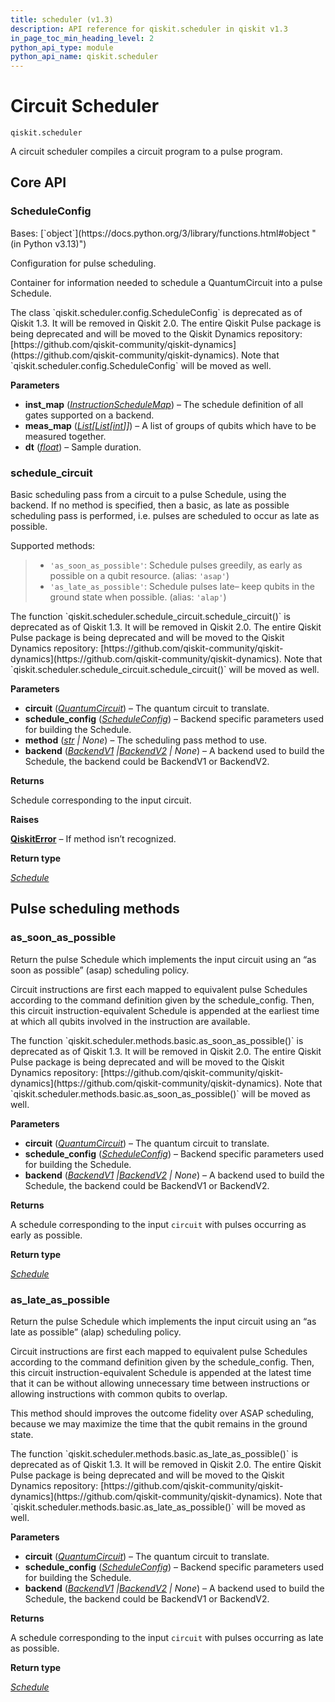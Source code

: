 ```yaml
---
title: scheduler (v1.3)
description: API reference for qiskit.scheduler in qiskit v1.3
in_page_toc_min_heading_level: 2
python_api_type: module
python_api_name: qiskit.scheduler
---
```


<span id="module-qiskit.scheduler" />

<span id="qiskit-scheduler" />

<span id="circuit-scheduler-qiskit-scheduler" />

# Circuit Scheduler

`qiskit.scheduler`

A circuit scheduler compiles a circuit program to a pulse program.

## Core API

### ScheduleConfig

<Class id="qiskit.scheduler.ScheduleConfig" github="https://github.com/Qiskit/qiskit/tree/stable/1.3/qiskit/scheduler/config.py#L22-L37" signature="qiskit.scheduler.ScheduleConfig(inst_map, meas_map, dt)" modifiers="class">
  Bases: [`object`](https://docs.python.org/3/library/functions.html#object "(in Python v3.13)")

  Configuration for pulse scheduling.

  Container for information needed to schedule a QuantumCircuit into a pulse Schedule.

  <Admonition title="Deprecated since version 1.3" type="danger">
    The class `qiskit.scheduler.config.ScheduleConfig` is deprecated as of Qiskit 1.3. It will be removed in Qiskit 2.0. The entire Qiskit Pulse package is being deprecated and will be moved to the Qiskit Dynamics repository: [https://github.com/qiskit-community/qiskit-dynamics](https://github.com/qiskit-community/qiskit-dynamics). Note that `qiskit.scheduler.config.ScheduleConfig` will be moved as well.
  </Admonition>

  **Parameters**

  *   **inst\_map** ([*InstructionScheduleMap*](qiskit.pulse.InstructionScheduleMap "qiskit.pulse.instruction_schedule_map.InstructionScheduleMap")) – The schedule definition of all gates supported on a backend.
  *   **meas\_map** ([*List*](https://docs.python.org/3/library/typing.html#typing.List "(in Python v3.13)")*\[*[*List*](https://docs.python.org/3/library/typing.html#typing.List "(in Python v3.13)")*\[*[*int*](https://docs.python.org/3/library/functions.html#int "(in Python v3.13)")*]]*) – A list of groups of qubits which have to be measured together.
  *   **dt** ([*float*](https://docs.python.org/3/library/functions.html#float "(in Python v3.13)")) – Sample duration.
</Class>

### schedule\_circuit

<Function id="qiskit.scheduler.schedule_circuit.schedule_circuit" github="https://github.com/Qiskit/qiskit/tree/stable/1.3/qiskit/scheduler/schedule_circuit.py#L26-L69" signature="qiskit.scheduler.schedule_circuit.schedule_circuit(circuit, schedule_config, method=None, backend=None)">
  Basic scheduling pass from a circuit to a pulse Schedule, using the backend. If no method is specified, then a basic, as late as possible scheduling pass is performed, i.e. pulses are scheduled to occur as late as possible.

  Supported methods:

  > *   `'as_soon_as_possible'`: Schedule pulses greedily, as early as possible on a qubit resource. (alias: `'asap'`)
  > *   `'as_late_as_possible'`: Schedule pulses late– keep qubits in the ground state when possible. (alias: `'alap'`)

  <Admonition title="Deprecated since version 1.3" type="danger">
    The function `qiskit.scheduler.schedule_circuit.schedule_circuit()` is deprecated as of Qiskit 1.3. It will be removed in Qiskit 2.0. The entire Qiskit Pulse package is being deprecated and will be moved to the Qiskit Dynamics repository: [https://github.com/qiskit-community/qiskit-dynamics](https://github.com/qiskit-community/qiskit-dynamics). Note that `qiskit.scheduler.schedule_circuit.schedule_circuit()` will be moved as well.
  </Admonition>

  **Parameters**

  *   **circuit** ([*QuantumCircuit*](qiskit.circuit.QuantumCircuit "qiskit.circuit.quantumcircuit.QuantumCircuit")) – The quantum circuit to translate.
  *   **schedule\_config** ([*ScheduleConfig*](#qiskit.scheduler.ScheduleConfig "qiskit.scheduler.config.ScheduleConfig")) – Backend specific parameters used for building the Schedule.
  *   **method** ([*str*](https://docs.python.org/3/library/stdtypes.html#str "(in Python v3.13)") *| None*) – The scheduling pass method to use.
  *   **backend** ([*BackendV1*](qiskit.providers.BackendV1 "qiskit.providers.backend.BackendV1")  *|*[*BackendV2*](qiskit.providers.BackendV2 "qiskit.providers.backend.BackendV2") *| None*) – A backend used to build the Schedule, the backend could be BackendV1 or BackendV2.

  **Returns**

  Schedule corresponding to the input circuit.

  **Raises**

  [**QiskitError**](exceptions#qiskit.exceptions.QiskitError "qiskit.exceptions.QiskitError") – If method isn’t recognized.

  **Return type**

  [*Schedule*](qiskit.pulse.Schedule "qiskit.pulse.schedule.Schedule")
</Function>

## Pulse scheduling methods

### as\_soon\_as\_possible

<Function id="qiskit.scheduler.methods.as_soon_as_possible" github="https://github.com/Qiskit/qiskit/tree/stable/1.3/qiskit/scheduler/methods/basic.py#L29-L80" signature="qiskit.scheduler.methods.as_soon_as_possible(circuit, schedule_config, backend=None)">
  Return the pulse Schedule which implements the input circuit using an “as soon as possible” (asap) scheduling policy.

  Circuit instructions are first each mapped to equivalent pulse Schedules according to the command definition given by the schedule\_config. Then, this circuit instruction-equivalent Schedule is appended at the earliest time at which all qubits involved in the instruction are available.

  <Admonition title="Deprecated since version 1.3" type="danger">
    The function `qiskit.scheduler.methods.basic.as_soon_as_possible()` is deprecated as of Qiskit 1.3. It will be removed in Qiskit 2.0. The entire Qiskit Pulse package is being deprecated and will be moved to the Qiskit Dynamics repository: [https://github.com/qiskit-community/qiskit-dynamics](https://github.com/qiskit-community/qiskit-dynamics). Note that `qiskit.scheduler.methods.basic.as_soon_as_possible()` will be moved as well.
  </Admonition>

  **Parameters**

  *   **circuit** ([*QuantumCircuit*](qiskit.circuit.QuantumCircuit "qiskit.circuit.quantumcircuit.QuantumCircuit")) – The quantum circuit to translate.
  *   **schedule\_config** ([*ScheduleConfig*](#qiskit.scheduler.ScheduleConfig "qiskit.scheduler.config.ScheduleConfig")) – Backend specific parameters used for building the Schedule.
  *   **backend** ([*BackendV1*](qiskit.providers.BackendV1 "qiskit.providers.backend.BackendV1")  *|*[*BackendV2*](qiskit.providers.BackendV2 "qiskit.providers.backend.BackendV2") *| None*) – A backend used to build the Schedule, the backend could be BackendV1 or BackendV2.

  **Returns**

  A schedule corresponding to the input `circuit` with pulses occurring as early as possible.

  **Return type**

  [*Schedule*](qiskit.pulse.Schedule "qiskit.pulse.schedule.Schedule")
</Function>

### as\_late\_as\_possible

<Function id="qiskit.scheduler.methods.as_late_as_possible" github="https://github.com/Qiskit/qiskit/tree/stable/1.3/qiskit/scheduler/methods/basic.py#L83-L140" signature="qiskit.scheduler.methods.as_late_as_possible(circuit, schedule_config, backend=None)">
  Return the pulse Schedule which implements the input circuit using an “as late as possible” (alap) scheduling policy.

  Circuit instructions are first each mapped to equivalent pulse Schedules according to the command definition given by the schedule\_config. Then, this circuit instruction-equivalent Schedule is appended at the latest time that it can be without allowing unnecessary time between instructions or allowing instructions with common qubits to overlap.

  This method should improves the outcome fidelity over ASAP scheduling, because we may maximize the time that the qubit remains in the ground state.

  <Admonition title="Deprecated since version 1.3" type="danger">
    The function `qiskit.scheduler.methods.basic.as_late_as_possible()` is deprecated as of Qiskit 1.3. It will be removed in Qiskit 2.0. The entire Qiskit Pulse package is being deprecated and will be moved to the Qiskit Dynamics repository: [https://github.com/qiskit-community/qiskit-dynamics](https://github.com/qiskit-community/qiskit-dynamics). Note that `qiskit.scheduler.methods.basic.as_late_as_possible()` will be moved as well.
  </Admonition>

  **Parameters**

  *   **circuit** ([*QuantumCircuit*](qiskit.circuit.QuantumCircuit "qiskit.circuit.quantumcircuit.QuantumCircuit")) – The quantum circuit to translate.
  *   **schedule\_config** ([*ScheduleConfig*](#qiskit.scheduler.ScheduleConfig "qiskit.scheduler.config.ScheduleConfig")) – Backend specific parameters used for building the Schedule.
  *   **backend** ([*BackendV1*](qiskit.providers.BackendV1 "qiskit.providers.backend.BackendV1")  *|*[*BackendV2*](qiskit.providers.BackendV2 "qiskit.providers.backend.BackendV2") *| None*) – A backend used to build the Schedule, the backend could be BackendV1 or BackendV2.

  **Returns**

  A schedule corresponding to the input `circuit` with pulses occurring as late as possible.

  **Return type**

  [*Schedule*](qiskit.pulse.Schedule "qiskit.pulse.schedule.Schedule")
</Function>

